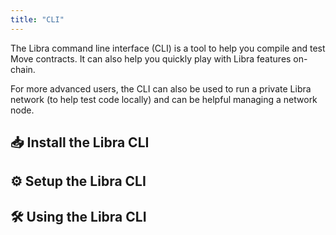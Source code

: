 ```yaml
---
title: "CLI"
---
```



The Libra command line interface (CLI) is a tool to help you compile and test Move contracts. It can also help you quickly play with Libra features on-chain.

For more advanced users, the CLI can also be used to run a private Libra network (to help test code locally) and can be helpful managing a network node.

## 📥 Install the Libra CLI

<CardGrid>
  <LinkCard href="/build/cli/install-cli/install-cli-mac" title="Mac" description="Install Libra CLI via homebrew" />

  <LinkCard href="/build/cli/install-cli/install-cli-windows" title="Windows" description="Install Libra CLI on Windows via powershell script or pre-compiled binary" />

  <LinkCard href="/build/cli/install-cli/install-cli-linux" title="Linux" description="Install Libra CLI on Linux via shell script or pre-compiled binary" />

  <LinkCard href="/build/cli/install-cli/install-cli-specific-version" title="Advanced (Install Specific Versions)" description="Build a specific version of the Libra CLI from source" />
</CardGrid>

## ⚙️ Setup the Libra CLI

<CardGrid>
  <LinkCard href="/build/cli/setup-cli" title="Setup the CLI" description="Setup and configure the Libra CLI " />

  <LinkCard href="/build/cli/setup-cli/install-move-prover" title="Advanced (Move Prover)" description="Setup and install the Move Prover" />
</CardGrid>

## 🛠️ Using the Libra CLI

<CardGrid>
  <LinkCard href="/build/cli/working-with-move-contracts" title="Move Contracts" description="Compile, Publish, Simulate, and Benchmark Move Contracts " />

  <LinkCard href="/build/cli/trying-things-on-chain" title="Trying things On-chain" description="Interact with Libra, create accounts, query accounts, use a hardware device like Ledger" />

  <LinkCard href="/build/cli/running-a-local-network" title="Running a Local Network" description="Run a local node / network" />
</CardGrid>
